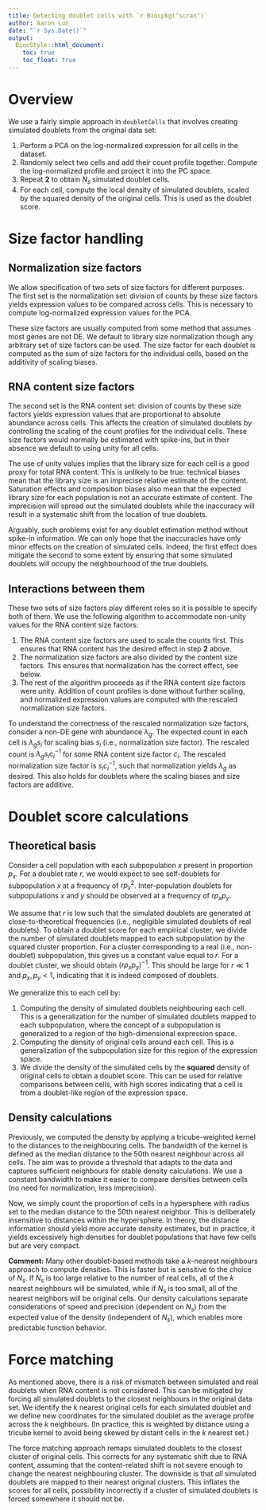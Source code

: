 ```yaml
---
title: Detecting doublet cells with `r Biocpkg("scran")`
author: Aaron Lun
date: "`r Sys.Date()`"
output:
  BiocStyle::html_document:
    toc: true
    toc_float: true
---
```


# Overview

We use a fairly simple approach in `doubletCells` that involves creating simulated doublets from the original data set:

1. Perform a PCA on the log-normalized expression for all cells in the dataset.
2. Randomly select two cells and add their count profile together.
Compute the log-normalized profile and project it into the PC space.
3. Repeat **2** to obtain $N_s$ simulated doublet cells.
4. For each cell, compute the local density of simulated doublets, scaled by the squared density of the original cells.
This is used as the doublet score.

# Size factor handling

## Normalization size factors

We allow specification of two sets of size factors for different purposes.
The first set is the normalization set: division of counts by these size factors yields expression values to be compared across cells.
This is necessary to compute log-normalized expression values for the PCA.

These size factors are usually computed from some method that assumes most genes are not DE.
We default to library size normalization though any arbitrary set of size factors can be used.
The size factor for each doublet is computed as the sum of size factors for the individual cells, based on the additivity of scaling biases.

## RNA content size factors

The second set is the RNA content set: division of counts by these size factors yields expression values that are proportional to absolute abundance across cells.
This affects the creation of simulated doublets by controlling the scaling of the count profiles for the individual cells.
These size factors would normally be estimated with spike-ins, but in their absence we default to using unity for all cells.

The use of unity values implies that the library size for each cell is a good proxy for total RNA content.
This is unlikely to be true: technical biases mean that the library size is an imprecise relative estimate of the content.
Saturation effects and composition biases also mean that the expected library size for each population is not an accurate estimate of content.
The imprecision will spread out the simulated doublets while the inaccuracy will result in a systematic shift from the location of true doublets.

Arguably, such problems exist for any doublet estimation method without spike-in information.
We can only hope that the inaccuracies have only minor effects on the creation of simulated cells.
Indeed, the first effect does mitigate the second to some extent by ensuring that some simulated doublets will occupy the neighbourhood of the true doublets.

## Interactions between them

These two sets of size factors play different roles so it is possible to specify both of them.
We use the following algorithm to accommodate non-unity values for the RNA content size factors:

1. The RNA content size factors are used to scale the counts first.
This ensures that RNA content has the desired effect in step **2** above.
2. The normalization size factors are also divided by the content size factors.
This ensures that normalization has the correct effect, see below.
3. The rest of the algorithm proceeds as if the RNA content size factors were unity.
Addition of count profiles is done without further scaling, and normalized expression values are computed with the rescaled normalization size factors.

To understand the correctness of the rescaled normalization size factors, consider a non-DE gene with abundance $\lambda_g$.
The expected count in each cell is $\lambda_g s_i$ for scaling bias $s_i$ (i.e., normalization size factor).
The rescaled count is $\lambda_g s_i c_i^{-1}$ for some RNA content size factor $c_i$.
The rescaled normalization size factor is $s_i c_i^{-1}$, such that normalization yields $\lambda_g$ as desired.
This also holds for doublets where the scaling biases and size factors are additive.

# Doublet score calculations

## Theoretical basis

Consider a cell population with each subpopulation $x$ present in proportion $p_x$.
For a doublet rate $r$, we would expect to see self-doublets for subpopulation $x$ at a frequency of $rp_x^2$.
Inter-population doublets for subpopulations $x$ and $y$ should be observed at a frequency of $rp_xp_y$.

We assume that $r$ is low such that the simulated doublets are generated at close-to-theoretical frequencies (i.e., negligible simulated doublets of real doublets).
To obtain a doublet score for each empirical cluster, we divide the number of simulated doublets mapped to each subpopulation by the squared cluster proportion. 
For a cluster corresponding to a real (i.e., non-doublet) subpopulation, this gives us a constant value equal to $r$.
For a doublet cluster, we should obtain $(rp_xp_y)^{-1}$.
This should be large for $r \ll 1$ and $p_x, p_y < 1$, indicating that it is indeed composed of doublets.

We generalize this to each cell by:

1. Computing the density of simulated doublets neighbouring each cell.
This is a generalization for the number of simulated doublets mapped to each subpopulation, 
where the concept of a subpopulation is generalized to a region of the high-dimensional expression space.
2. Computing the density of original cells around each cell.
This is a generalization of the subpopulation size for this region of the expression space.
3. We divide the density of the simulated cells by the **squared** density of original cells to obtain a doublet score.
This can be used for relative comparisons between cells, with high scores indicating that a cell is from a doublet-like region of the expression space.

## Density calculations

Previously, we computed the density by applying a tricube-weighted kernel to the distances to the neighbouring cells.
The bandwidth of the kernel is defined as the median distance to the 50th nearest neighbour across all cells.
The aim was to provide a threshold that adapts to the data and captures sufficient neighbours for stable density calculations.
We use a constant bandwidth to make it easier to compare densities between cells (no need for normalization, less imprecision).

Now, we simply count the proportion of cells in a hypersphere with radius set to the median distance to the 50th nearest neighbor.
This is deliberately insensitive to distances within the hypersphere.
In theory, the distance information should yield more accurate density estimates,
but in practice, it yields excessively high densities for doublet populations that have few cells but are very compact.

**Comment:** Many other doublet-based methods take a $k$-nearest neighbours approach to compute densities.
This is faster but is sensitive to the choice of $N_s$.
If $N_s$ is too large relative to the number of real cells, all of the $k$ nearest neighbours will be simulated, while if $N_s$ is too small, all of the nearest neighbors will be original cells.
Our density calculations separate considerations of speed and precision (dependent on $N_s$) from the expected value of the density (independent of $N_s$), which enables more predictable function behavior.

# Force matching

As mentioned above, there is a risk of mismatch between simulated and real doublets when RNA content is not considered.
This can be mitigated by forcing all simulated doublets to the closest neighbours in the original data set.
We identify the $k$ nearest original cells for each simulated doublet and we define new coordinates for the simulated doublet as the average profile across the $k$ neighbours.
(In practice, this is weighted by distance using a tricube kernel to avoid being skewed by distant cells in the $k$ nearest set.)

The force matching approach remaps simulated doublets to the closest cluster of original cells. 
This corrects for any systematic shift due to RNA content, assuming that the content-related shift is not severe enough to change the nearest neighbouring cluster.
The downside is that _all_ simulated doublets are mapped to their nearest original clusters.
This inflates the scores for all cells, possibility incorrectly if a cluster of simulated doublets is forced somewhere it should not be.
